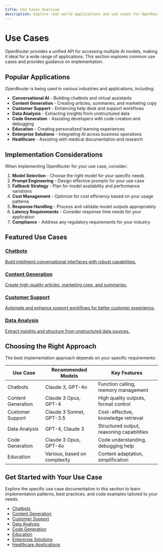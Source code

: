 ```yaml
---
title: Use Cases Overview
description: Explore real-world applications and use cases for OpenRouter
---
```


# Use Cases

OpenRouter provides a unified API for accessing multiple AI models, making it ideal for a wide range of applications. This section explores common use cases and provides guidance on implementation.

## Popular Applications

OpenRouter is being used in various industries and applications, including:

- **Conversational AI** - Building chatbots and virtual assistants
- **Content Generation** - Creating articles, summaries, and marketing copy
- **Customer Support** - Enhancing help desk and support workflows
- **Data Analysis** - Extracting insights from unstructured data
- **Code Generation** - Assisting developers with code creation and debugging
- **Education** - Creating personalized learning experiences
- **Enterprise Solutions** - Integrating AI across business operations
- **Healthcare** - Assisting with medical documentation and research

## Implementation Considerations

When implementing OpenRouter for your use case, consider:

1. **Model Selection** - Choose the right model for your specific needs
2. **Prompt Engineering** - Design effective prompts for your use case
3. **Fallback Strategy** - Plan for model availability and performance variations
4. **Cost Management** - Optimize for cost efficiency based on your usage patterns
5. **Response Handling** - Process and validate model outputs appropriately
6. **Latency Requirements** - Consider response time needs for your application
7. **Compliance** - Address any regulatory requirements for your industry

## Featured Use Cases

<div className="grid grid-cols-1 md:grid-cols-2 gap-4 mt-6">
  <a href="/docs/use-cases/chatbots" className="block p-4 border rounded-lg hover:bg-gray-50 dark:hover:bg-gray-800 transition-colors">
    <h3 className="text-lg font-semibold mb-2">Chatbots</h3>
    <p className="text-sm text-gray-600 dark:text-gray-300">Build intelligent conversational interfaces with robust capabilities.</p>
  </a>
  
  <a href="/docs/use-cases/content-generation" className="block p-4 border rounded-lg hover:bg-gray-50 dark:hover:bg-gray-800 transition-colors">
    <h3 className="text-lg font-semibold mb-2">Content Generation</h3>
    <p className="text-sm text-gray-600 dark:text-gray-300">Create high-quality articles, marketing copy, and summaries.</p>
  </a>
  
  <a href="/docs/use-cases/customer-support" className="block p-4 border rounded-lg hover:bg-gray-50 dark:hover:bg-gray-800 transition-colors">
    <h3 className="text-lg font-semibold mb-2">Customer Support</h3>
    <p className="text-sm text-gray-600 dark:text-gray-300">Automate and enhance support workflows for better customer experience.</p>
  </a>
  
  <a href="/docs/use-cases/data-analysis" className="block p-4 border rounded-lg hover:bg-gray-50 dark:hover:bg-gray-800 transition-colors">
    <h3 className="text-lg font-semibold mb-2">Data Analysis</h3>
    <p className="text-sm text-gray-600 dark:text-gray-300">Extract insights and structure from unstructured data sources.</p>
  </a>
</div>

## Choosing the Right Approach

The best implementation approach depends on your specific requirements:

| Use Case | Recommended Models | Key Features |
|----------|-------------------|-------------|
| Chatbots | Claude 3, GPT-4o | Function calling, memory management |
| Content Generation | Claude 3 Opus, GPT-4 | High quality outputs, format control |
| Customer Support | Claude 3 Sonnet, GPT-3.5 | Cost-effective, knowledge retrieval |
| Data Analysis | GPT-4, Claude 3 | Structured output, reasoning capabilities |
| Code Generation | Claude 3 Opus, GPT-4o | Code understanding, debugging help |
| Education | Various, based on complexity | Content adaptation, simplification |

## Get Started with Your Use Case

Explore the specific use case documentation in this section to learn implementation patterns, best practices, and code examples tailored to your needs.

- [Chatbots](/docs/use-cases/chatbots)
- [Content Generation](/docs/use-cases/content-generation)
- [Customer Support](/docs/use-cases/customer-support)
- [Data Analysis](/docs/use-cases/data-analysis)
- [Code Generation](/docs/use-cases/code-generation)
- [Education](/docs/use-cases/education)
- [Enterprise Solutions](/docs/use-cases/enterprise)
- [Healthcare Applications](/docs/use-cases/healthcare)
